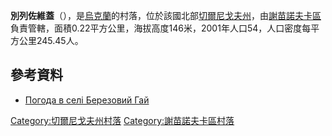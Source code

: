 {{coord|52|13|4|N|32|28|42|E|scale:100000|display=title}}

'''別列佐維蓋'''（{{lang-uk|Березовий Гай}}），是[[烏克蘭|烏克蘭]]的村落，位於該國北部[[切爾尼戈夫州|切爾尼戈夫州]]，由[[謝苗諾夫卡區|謝苗諾夫卡區]]負責管轄，面積0.22平方公里，海拔高度146米，2001年人口54，人口密度每平方公里245.45人。

==參考資料==
* [http://weather.in.ua/ua/chernigovskaja/28047 Погода в селі Березовий Гай]{{Wayback|url=http://weather.in.ua/ua/chernigovskaja/28047 |date=20160305214113 }}

[[Category:切爾尼戈夫州村落|Category:切爾尼戈夫州村落]]
[[Category:謝苗諾夫卡區村落|Category:謝苗諾夫卡區村落]]


{{Chernihiv-geo-stub}}